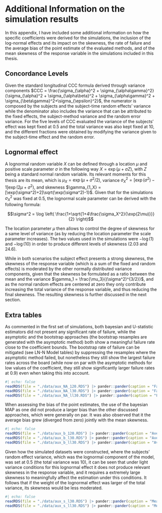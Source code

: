 # Additional Information on the simulation results

In this appendix, I have included some additional information on how the specific coefficients were derived for the simulations, the inclusion of the log-normal effects and its impact on the skewness, the rate of failure and the average bias of the point estimate of the evaluated methods, and of the mean skewness of the response variable in the simulations included in this thesis.

## Concordance Levels

Given the standard longitudinal CCC formula derived through variance components $CCC = \frac{\sigma_{\alpha}^2 + \sigma_{\alpha\gamma}^2}{\sigma_{\alpha}^2 + \sigma_{\alpha\beta}^2 + \sigma_{\alpha\gamma}^2 + \sigma_{\beta\gamma}^2+\sigma_{\epsilon}^2}$, the numerator is composed by the subjects and the subject-time random effects' variance while the denominator also includes the variance that can be attributed to the fixed effects, the subject-method variance and the random error variance. For the five levels of CCC evaluated the variance of the subjects' effect was kept fixed at 0.5 and the total variance was also kept fixed at 10, and the different fractions were obtained by modifying the variance given to the subject-time effect and the random error.

## Lognormal effect

A lognormal random variable $X$ can be defined through a location $\mu$ and positive scale parameter $\sigma$ in the following way $X = \exp(\mu + \sigma Z)$, with $Z$ being a standard normal random variable. Its relevant moments for this thesis are its mean, which is $\mu_X = \exp(\mu + \sigma^2/2)$, variance $\sigma_X^2 = [\exp(\sigma^2)-1]\exp(2\mu + \sigma^2)$, and skewness $\gamma_{1_X} = [\exp(\sigma^2)+2]\sqrt{\exp(\sigma^2)-1}$. Given that for the simulations $\sigma_X^2$ was fixed at 0.5, the lognormal scale parameter can be derived with the following formula:

$$\sigma^2 = \log \left( \frac{1+\sqrt{1+4\frac{\sigma_X^2}{\exp(2\mu)}}}{2} \right)$$

The location parameter $\mu$ then allows to control the degree of skewness for a same level of variance (as by reducing the location parameter the scale parameter increases). The two values used in the simulations were $-\log(1)$ and $-\log(10)$ in order to produce different levels of skewness (2.03 and 24.6). 

While in both scenarios the subject effect presents a strong skewness, the skewness of the response variable (which is a sum of the fixed and random effects) is moderated by the other normally distributed variance components, given that the skewness be formulated as a ratio between the mean and the variance $\gamma_1 = \frac{\mu_3}{(\sigma^2)^{3/2}}$, and as the normal random effects are centered at zero they only contribute increasing the total variance of the response variable, and thus reducing the final skewness. The resulting skewness is further discussed in the next section.


## Extra tables

As commented in the first set of simulations, both bayesian and U-statistic estimators did not present any significant rate of failure, while the asymptotic and the bootstrap approaches (the bootstrap resamples are generated with the asymptotic method) both show a meaningful failure rate close to the coefficient bounds. The bootstrap rate of failure can be mitigated (see LN-N Model tables) by suppressing the resamples where the asymptotic method failed, but nonetheless they still show the largest failure rates across the board (while now on par with the asymptotic methods for low values of the coefficient, they still show significantly larger failure rates at 0.9) even when taking this into account.

```{r}
#| echo: false
readRDS(file = "./data/aux_NA_120.RDS") |> pander::pander(caption = "Failure rate under the N-N Model")
readRDS(file = "./data/aux_NA_l30.RDS") |> pander::pander(caption = "Failure rate under the lightly skewed LN-N Model")
readRDS(file = "./data/aux_NA_ll30.RDS") |> pander::pander(caption = "Failure rate under the lightly highly LN-N Model")
```

When assessing the bias of the point estimates, the use of the bayesian MAP as one did not produce a larger bias than the other discussed approaches, which were generally on par. It was also observed that it the average bias grew (diverged from zero) jointly with the mean skewness.

```{r}
#| echo: false
readRDS(file = "./data/aux_b_120.RDS") |> pander::pander(caption = "Average bias under the N-N Model")
readRDS(file = "./data/aux_b_l30.RDS") |> pander::pander(caption = "Average bias under the lightly skewed LN-N Model")
readRDS(file = "./data/aux_b_ll30.RDS") |> pander::pander(caption = "Average bias under the lightly highly LN-N Model")
```

Given how the simulated datasets were constructed, where the subjects' random effect variance, which was the lognormal component of the model, was set at 0.5 (the total variance was 10), it can be seen that under light variance conditions for this lognormal effect it does not produce relevant skewness in the response variable, and it requires a extremely large skewness to meaningfully affect the estimation under this conditions. It follows that if the weight of the lognormal effect was larger of the total variance, its skewness would be less moderated.

```{r}
#| echo: false
readRDS(file = "./data/aux_s_l30.RDS") |> pander::pander(caption = "Mean skewness under the lightly skewed LN-N Model")
readRDS(file = "./data/aux_s_ll30.RDS") |> pander::pander(caption = "Mean skewness under the lightly highly LN-N Model")
```
